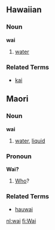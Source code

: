 ==Hawaiian==
===Noun===
'''wai'''

# [[water]]

===Related Terms===
*[[kai]]


==Maori==
===Noun===
'''wai'''

# [[water]], [[liquid]]

===Pronoun===
'''Wai?'''

# [[Who]]?

===Related Terms===
*[[hauwai]]

[[nl:wai]]
[[fi:Wai]]